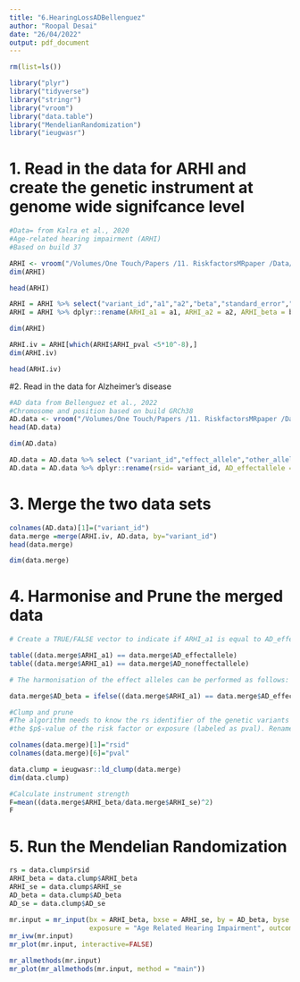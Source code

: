 ```yaml
---
title: "6.HearingLossADBellenguez"
author: "Roopal Desai"
date: "26/04/2022"
output: pdf_document
---
```

```r
rm(list=ls())
```

```r
library("plyr") 
library("tidyverse")
library("stringr") 
library("vroom") 
library("data.table") 
library("MendelianRandomization") 
library("ieugwasr")
```

# 1. Read in the data for ARHI and create the genetic instrument at genome wide signifcance level 

```r
#Data= from Kalra et al., 2020  
#Age-related hearing impairment (ARHI)
#Based on build 37

ARHI <- vroom("/Volumes/One Touch/Papers /11. RiskfactorsMRpaper /Data/Hearing Loss/Kalra et al.,2020 /GCST90012115_buildGRCh37.tsv")
dim(ARHI)
```


```r
head(ARHI)
```


```r
ARHI = ARHI %>% select("variant_id","a1","a2","beta","standard_error","p_value")
ARHI = ARHI %>% dplyr::rename(ARHI_a1 = a1, ARHI_a2 = a2, ARHI_beta = beta, ARHI_se = standard_error, ARHI_pval = p_value)

dim(ARHI)
```

```r
ARHI.iv = ARHI[which(ARHI$ARHI_pval <5*10^-8),]
dim(ARHI.iv)
```

```r
head(ARHI.iv)
```


#2. Read in the data for Alzheimer's disease 

```r
#AD data from Bellenguez et al., 2022 
#Chromosome and position based on build GRCh38
AD.data <- vroom("/Volumes/One Touch/Papers /11. RiskfactorsMRpaper /Data/Alzheimer's Disease/Bellenguez 2022/GCST90027158_buildGRCh38.tsv")
head(AD.data)
```

```r
dim(AD.data)
```

```r
AD.data = AD.data %>% select ("variant_id","effect_allele","other_allele","beta","standard_error","p_value")
AD.data = AD.data %>% dplyr::rename(rsid= variant_id, AD_effectallele = effect_allele, AD_noneffectallele = other_allele, AD_beta_not_aligned = beta, AD_se = standard_error, AD_pval = p_value)
```


# 3. Merge the two data sets 


```r
colnames(AD.data)[1]=("variant_id")
data.merge =merge(ARHI.iv, AD.data, by="variant_id") 
head(data.merge)
```


```r
dim(data.merge)
```
# 4. Harmonise and Prune the merged data 

```r

# Create a TRUE/FALSE vector to indicate if ARHI_a1 is equal to AD_effectallele. 

table((data.merge$ARHI_a1) == data.merge$AD_effectallele)
table((data.merge$ARHI_a1) == data.merge$AD_noneffectallele)
```

```r

# The harmonisation of the effect alleles can be performed as follows: 

data.merge$AD_beta = ifelse((data.merge$ARHI_a1) == data.merge$AD_effectallele,data.merge$AD_beta_not_aligned, -1*data.merge$AD_beta_not_aligned)
```


```r
#Clump and prune
#The algorithm needs to know the rs identifier of the genetic variants (labeled as rsid) and 
#the $p$-value of the risk factor or exposure (labeled as pval). Rename the following columns accordingly:

colnames(data.merge)[1]="rsid"
colnames(data.merge)[6]="pval"

data.clump = ieugwasr::ld_clump(data.merge)
dim(data.clump)
```
```r
#Calculate instrument strength
F=mean((data.merge$ARHI_beta/data.merge$ARHI_se)^2)
F
```

# 5. Run the Mendelian Randomization 
```r
rs = data.clump$rsid
ARHI_beta = data.clump$ARHI_beta
ARHI_se = data.clump$ARHI_se
AD_beta = data.clump$AD_beta
AD_se = data.clump$AD_se

mr.input = mr_input(bx = ARHI_beta, bxse = ARHI_se, by = AD_beta, byse = AD_se, 
                    exposure = "Age Related Hearing Impairment", outcome = "Alzheimer's Disease", snps = rs)
mr_ivw(mr.input)
mr_plot(mr.input, interactive=FALSE)

```


```r
mr_allmethods(mr.input)
mr_plot(mr_allmethods(mr.input, method = "main"))
```

